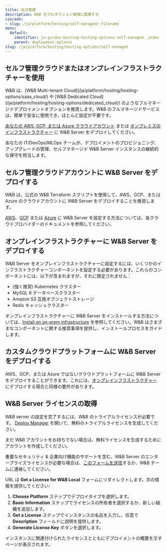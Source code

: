 ```yaml
---
title: 自己管理
description: W&B をプロダクション環境に展開する
cascade:
- slug: /ja/platform/hosting/self-managed/:filename
menu:
  default:
    identifier: ja-guides-hosting-hosting-options-self-managed-_index
    parent: deployment-options
slug: /ja/platform/hosting/hosting-options/self-managed
---
```


## セルフ管理クラウドまたはオンプレインフラストラクチャーを使用

<Note>
W&B は、[W&B Multi-tenant Cloud](/ja/platform/hosting/hosting-options/saas_cloud/) や [W&B Dedicated Cloud](/ja/platform/hosting/hosting-options/dedicated_cloud/) のようなフルマネージドデプロイメントオプションを推奨します。W&B のフルマネージドサービスは、簡単で安全に使用でき、ほとんど設定が不要です。
</Note>

[あなたの AWS, GCP, または Azure クラウドアカウント](#deploy-wb-server-within-self-managed-cloud-accounts) または [オンプレミスのインフラストラクチャー](#deploy-wb-server-in-on-prem-infrastructure) に W&B Server をデプロイしてください。

あなたの IT/DevOps/MLOps チームが、デプロイメントのプロビジョニング、アップグレードの管理、セルフマネージド W&B Server インスタンスの継続的な保守を担当します。

## セルフ管理クラウドアカウントに W&B Server をデプロイする

W&B は、公式の W&B Terraform スクリプトを使用して、AWS、GCP、または Azure のクラウドアカウントに W&B Server をデプロイすることを推奨します。

[AWS](/ja/platform/hosting/self-managed/aws-tf/)、[GCP](/ja/platform/hosting/self-managed/gcp-tf/) または [Azure](/ja/platform/hosting/self-managed/azure-tf/) に W&B Server を設定する方法については、各クラウドプロバイダーのドキュメントを参照してください。

## オンプレインフラストラクチャーに W&B Server をデプロイする

W&B Server をオンプレインフラストラクチャーに設定するには、いくつかのインフラストラクチャーコンポーネントを設定する必要があります。これらのコンポーネントには、以下が含まれますが、それに限定されません：

- (強く推奨) Kubernetes クラスター
- MySQL 8 データベースクラスター
- Amazon S3 互換オブジェクトストレージ
- Redis キャッシュクラスター

オンプレインフラストラクチャーに W&B Server をインストールする方法については、[Install on on-prem infrastructure](/ja/platform/hosting/self-managed/bare-metal/) を参照してください。W&B はさまざまなコンポーネントに関する推奨事項を提供し、インストールプロセスをガイドします。

## カスタムクラウドプラットフォームに W&B Server をデプロイする

AWS、GCP、または Azure ではないクラウドプラットフォームに W&B Server をデプロイすることができます。これには、[オンプレインフラストラクチャー](#deploy-wb-server-in-on-prem-infrastructure) にデプロイする場合と同様の要件があります。

## W&B Server ライセンスの取得

W&B server の設定を完了するには、W&B のトライアルライセンスが必要です。 [Deploy Manager](https://deploy.wandb.ai/deploy) を開いて、無料のトライアルライセンスを生成してください。

<Note>
まだ W&B アカウントをお持ちでない場合は、無料ライセンスを生成するためにアカウントを作成してください。

重要なセキュリティ & 企業向け機能のサポートを含む、W&B Server のエンタープライズライセンスが必要な場合は、[このフォームを送信](https://wandb.ai/site/for-enterprise/self-hosted-trial)するか、W&B チームに連絡してください。
</Note>

URL は **Get a License for W&B Local** フォームにリダイレクトします。次の情報を提供してください:

1. **Choose Platform** ステップでデプロイタイプを選択します。
2. **Basic Information** ステップでライセンスの所有者を選択するか、新しい組織を追加します。
3. **Get a License** ステップでインスタンスの名前を入力し、任意で **Description** フィールドに説明を提供します。
4. **Generate License Key** ボタンを選択します。

インスタンスに関連付けられたライセンスとともにデプロイメントの概要を示すページが表示されます。